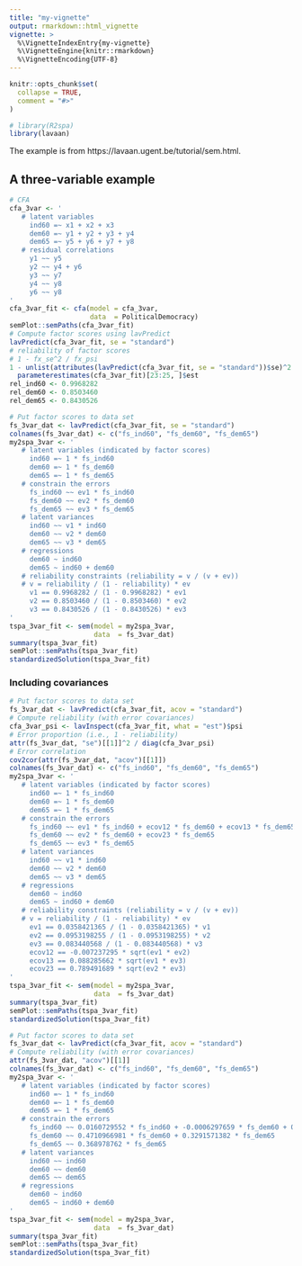```yaml
---
title: "my-vignette"
output: rmarkdown::html_vignette
vignette: >
  %\VignetteIndexEntry{my-vignette}
  %\VignetteEngine{knitr::rmarkdown}
  %\VignetteEncoding{UTF-8}
---
```


```r
knitr::opts_chunk$set(
  collapse = TRUE,
  comment = "#>"
)
```

```r
# library(R2spa)
library(lavaan)
```

The example is from https://lavaan.ugent.be/tutorial/sem.html. 

## A three-variable example

```r
# CFA
cfa_3var <- '
   # latent variables
     ind60 =~ x1 + x2 + x3
     dem60 =~ y1 + y2 + y3 + y4
     dem65 =~ y5 + y6 + y7 + y8
   # residual correlations
     y1 ~~ y5
     y2 ~~ y4 + y6
     y3 ~~ y7
     y4 ~~ y8
     y6 ~~ y8
'
cfa_3var_fit <- cfa(model = cfa_3var,
                    data  = PoliticalDemocracy)
semPlot::semPaths(cfa_3var_fit)
# Compute factor scores using lavPredict
lavPredict(cfa_3var_fit, se = "standard")
# reliability of factor scores
# 1 - fx_se^2 / fx_psi
1 - unlist(attributes(lavPredict(cfa_3var_fit, se = "standard"))$se)^2 / 
  parameterestimates(cfa_3var_fit)[23:25, ]$est
rel_ind60 <- 0.9968282
rel_dem60 <- 0.8503460
rel_dem65 <- 0.8430526
```


```r
# Put factor scores to data set
fs_3var_dat <- lavPredict(cfa_3var_fit, se = "standard")
colnames(fs_3var_dat) <- c("fs_ind60", "fs_dem60", "fs_dem65")
my2spa_3var <- '
   # latent variables (indicated by factor scores)
     ind60 =~ 1 * fs_ind60
     dem60 =~ 1 * fs_dem60
     dem65 =~ 1 * fs_dem65
   # constrain the errors
     fs_ind60 ~~ ev1 * fs_ind60
     fs_dem60 ~~ ev2 * fs_dem60
     fs_dem65 ~~ ev3 * fs_dem65
   # latent variances
     ind60 ~~ v1 * ind60
     dem60 ~~ v2 * dem60
     dem65 ~~ v3 * dem65
   # regressions
     dem60 ~ ind60
     dem65 ~ ind60 + dem60
   # reliability constraints (reliability = v / (v + ev))
   # v = reliability / (1 - reliability) * ev
     v1 == 0.9968282 / (1 - 0.9968282) * ev1
     v2 == 0.8503460 / (1 - 0.8503460) * ev2
     v3 == 0.8430526 / (1 - 0.8430526) * ev3
'
tspa_3var_fit <- sem(model = my2spa_3var,
                     data  = fs_3var_dat)
summary(tspa_3var_fit)
semPlot::semPaths(tspa_3var_fit)
standardizedSolution(tspa_3var_fit)
```

### Including covariances

```r
# Put factor scores to data set
fs_3var_dat <- lavPredict(cfa_3var_fit, acov = "standard")
# Compute reliability (with error covariances)
cfa_3var_psi <- lavInspect(cfa_3var_fit, what = "est")$psi
# Error proportion (i.e., 1 - reliability)
attr(fs_3var_dat, "se")[[1]]^2 / diag(cfa_3var_psi)
# Error correlation
cov2cor(attr(fs_3var_dat, "acov")[[1]])
colnames(fs_3var_dat) <- c("fs_ind60", "fs_dem60", "fs_dem65")
my2spa_3var <- '
   # latent variables (indicated by factor scores)
     ind60 =~ 1 * fs_ind60
     dem60 =~ 1 * fs_dem60
     dem65 =~ 1 * fs_dem65
   # constrain the errors
     fs_ind60 ~~ ev1 * fs_ind60 + ecov12 * fs_dem60 + ecov13 * fs_dem65
     fs_dem60 ~~ ev2 * fs_dem60 + ecov23 * fs_dem65
     fs_dem65 ~~ ev3 * fs_dem65
   # latent variances
     ind60 ~~ v1 * ind60
     dem60 ~~ v2 * dem60
     dem65 ~~ v3 * dem65
   # regressions
     dem60 ~ ind60
     dem65 ~ ind60 + dem60
   # reliability constraints (reliability = v / (v + ev))
   # v = reliability / (1 - reliability) * ev
     ev1 == 0.0358421365 / (1 - 0.0358421365) * v1
     ev2 == 0.0953198255 / (1 - 0.0953198255) * v2
     ev3 == 0.083440568 / (1 - 0.083440568) * v3
     ecov12 == -0.007237295 * sqrt(ev1 * ev2)
     ecov13 == 0.088285662 * sqrt(ev1 * ev3)
     ecov23 == 0.789491689 * sqrt(ev2 * ev3)
'
tspa_3var_fit <- sem(model = my2spa_3var,
                     data  = fs_3var_dat)
summary(tspa_3var_fit)
semPlot::semPaths(tspa_3var_fit)
standardizedSolution(tspa_3var_fit)
```

```r
# Put factor scores to data set
fs_3var_dat <- lavPredict(cfa_3var_fit, acov = "standard")
# Compute reliability (with error covariances)
attr(fs_3var_dat, "acov")[[1]]
colnames(fs_3var_dat) <- c("fs_ind60", "fs_dem60", "fs_dem65")
my2spa_3var <- '
   # latent variables (indicated by factor scores)
     ind60 =~ 1 * fs_ind60
     dem60 =~ 1 * fs_dem60
     dem65 =~ 1 * fs_dem65
   # constrain the errors
     fs_ind60 ~~ 0.0160729552 * fs_ind60 + -0.0006297659 * fs_dem60 + 0.0067989012 * fs_dem65
     fs_dem60 ~~ 0.4710966981 * fs_dem60 + 0.3291571382 * fs_dem65
     fs_dem65 ~~ 0.368978762 * fs_dem65
   # latent variances
     ind60 ~~ ind60
     dem60 ~~ dem60
     dem65 ~~ dem65
   # regressions
     dem60 ~ ind60
     dem65 ~ ind60 + dem60
'
tspa_3var_fit <- sem(model = my2spa_3var,
                     data  = fs_3var_dat)
summary(tspa_3var_fit)
semPlot::semPaths(tspa_3var_fit)
standardizedSolution(tspa_3var_fit)
```
